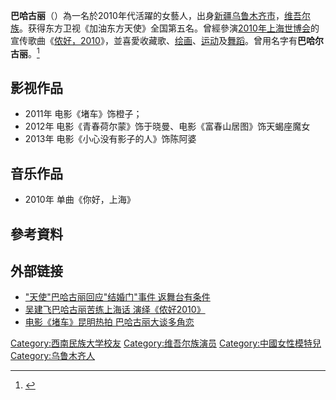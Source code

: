 {{藝人
|姓名 = 巴哈古丽
|類型 = 女藝人
|圖片 =
|圖片尺寸 =
|圖片簡介 =
|本名 =
|外文名 =
|外文 = 
|羅馬拼音 =
|英文名 =Bahargul
|暱稱 =
|其他藝名 =
|國籍 = {{PRC}}
|民族 = [[维吾尔族|维吾尔族]]
|籍貫 = 
|出生日期 ={{Birth date and age|year=1988|month=4|day=2}}
|出生地點 = {{CHN-1949}}[[新疆维吾尔自治区|新疆维吾尔自治区]][[乌鲁木齐市|乌鲁木齐市]][[米东区|米东区]]
|逝世日期 =
|逝世地點 =
|職業 = [[演员|演员]]、[[歌手|歌手]]及[[模特|模特]]
|語言 =
|三圍 =
|教育程度 = [[西南民族大学|西南民族大学]]
|宗教信仰 = 
|配偶 =
|兒女 =
|父母 =
|音樂類型 =
|演奏樂器 =
|出道地點 =
|出道作 =
|出道日期 =
|代表作 =
|活躍年代 = 2009年-至今
|唱片公司 =
|經紀公司 =
|網站 =
|相關團體 =
|獎項 =
|IMDb =6338275
|現任成員 =
|過往成員 =
|音樂專輯 =
|電影 =
|電視節目 =
|舞台劇 =
|書籍 =
|awards =
|imdb = 
}}
'''巴哈古丽'''（{{bd|1988年|4月2日||catIdx=B}}）為一名於2010年代活躍的女藝人，出身[[新疆|新疆]][[乌鲁木齐市|乌鲁木齐市]]，[[维吾尔族|维吾尔族]]。获得东方卫视《加油东方天使》全国第五名。曾經參演[[2010年上海世博会|2010年上海世博会]]的宣传歌曲《[[侬好，2010|侬好，2010]]》，並喜愛收藏歌、[[绘画|绘画]]、[[运动|运动]]及[[舞蹈|舞蹈]]。曾用名字有'''巴哈尔古丽'''。<ref>{{cite web|url=http://data.ent.sina.com.cn/star/9681.html|title=明星 > 巴哈古丽|accessdate=2011-04-10|archive-date=2014-03-29|archive-url=https://web.archive.org/web/20140329095222/http://data.ent.sina.com.cn/star/9681.html|dead-url=no}}</ref>

==影视作品==
*2011年 电影《堵车》饰橙子；
*2012年 电影《青春荷尔蒙》饰于晓曼、电影《富春山居图》饰天蝎座魔女
*2013年 电影《小心没有影子的人》饰陈阿婆
==音乐作品==
*2010年 单曲《你好，上海》

== 參考資料 ==
{{reflist}}

== 外部链接 ==
*[http://www.weeklysh.com/News/ArticleShow.aspx?ArticleID=3310 "天使"巴哈古丽回应"结婚门"事件 返舞台有条件] {{Wayback|url=http://www.weeklysh.com/News/ArticleShow.aspx?ArticleID=3310 |date=20201116172716 }}
*[http://ent.tom.com/2010-04-26/1239/22017251.html 吴建飞巴哈古丽苦练上海话 演绎《侬好2010》]{{Dead link|date=2018年8月 |bot=InternetArchiveBot |fix-attempted=yes }}
*[https://web.archive.org/web/20140822204538/http://ent.yxlady.com/201012/142463.shtml 电影《堵车》昆明热拍 巴哈古丽大谈多角恋]

[[Category:西南民族大学校友|Category:西南民族大学校友]]
[[Category:维吾尔族演员|Category:维吾尔族演员]]
[[Category:中國女性模特兒|Category:中國女性模特兒]]
[[Category:乌鲁木齐人|Category:乌鲁木齐人]]